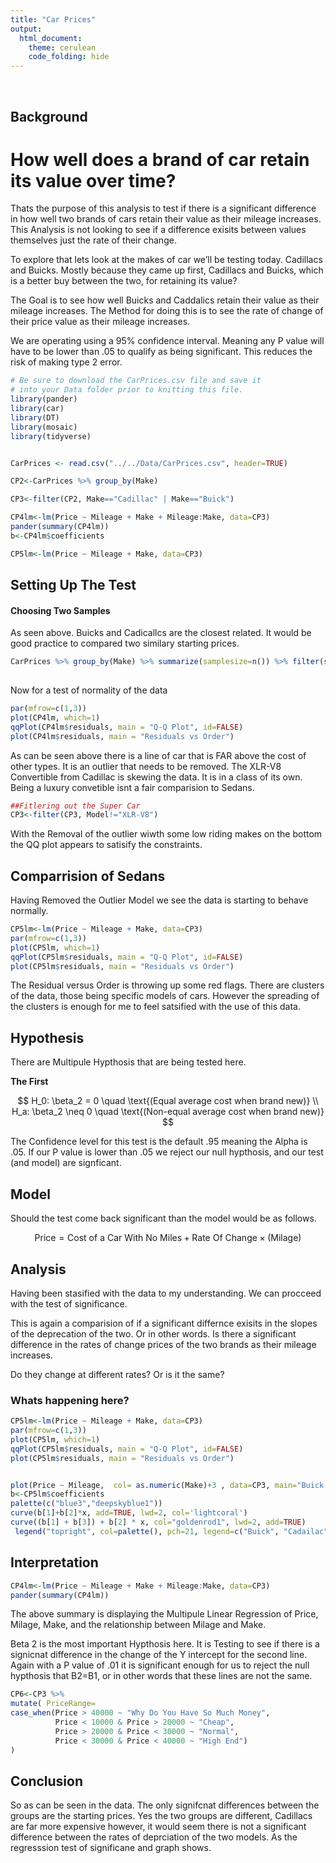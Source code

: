 ```yaml
---
title: "Car Prices"
output: 
  html_document:
    theme: cerulean
    code_folding: hide
---
```


<br>

## Background

# How well does a brand of car retain its value over time?  

Thats the purpose of this analysis to test if there is a significant difference in how well two brands of cars retain their value as their mileage increases.  This Analysis is not looking to see if a difference exisits between values themselves just the rate of their change.  

To explore that lets look at the makes of car we'll be testing today.  Cadillacs and Buicks. Mostly because they came up first, Cadillacs and Buicks, which is a better buy between the two, for retaining its value?

  The Goal is to see how well Buicks and Caddalics retain their value as their mileage increases.  The Method for doing this is to see the rate of change of their price value as their mileage increases.

We are operating using a 95% confidence interval.  Meaning any P value will have to be lower than .05 to qualify as being significant.  This reduces the risk of making type 2 error.

```r
# Be sure to download the CarPrices.csv file and save it
# into your Data folder prior to knitting this file.
library(pander)
library(car)
library(DT)
library(mosaic)
library(tidyverse)


CarPrices <- read.csv("../../Data/CarPrices.csv", header=TRUE)

CP2<-CarPrices %>% group_by(Make)

CP3<-filter(CP2, Make=="Cadillac" | Make=="Buick")

CP4lm<-lm(Price ~ Mileage + Make + Mileage:Make, data=CP3)
pander(summary(CP4lm))
b<-CP4lm$coefficients

CP5lm<-lm(Price ~ Mileage + Make, data=CP3)


```


## Setting Up The Test

#### Choosing Two Samples

As seen above.  Buicks and Cadicallcs are the closest related.
It would be good practice to compared two similary starting prices.

```r


CarPrices %>% group_by(Make) %>% summarize(samplesize=n()) %>% filter(samplesize >20) %>% pander()
                                       
```

Now for a test of normality of the data

```r
par(mfrow=c(1,3))
plot(CP4lm, which=1)
qqPlot(CP4lm$residuals, main = "Q-Q Plot", id=FALSE)
plot(CP4lm$residuals, main = "Residuals vs Order")

```

As can be seen above there is a line of car that is FAR above the cost of other types.  It is an outlier that needs to be removed.  The XLR-V8 Convertible from Cadillac is skewing the data.  It is in a class of its own.  Being a luxury convetible isnt a fair comparision to Sedans.  


```r
##Fitlering out the Super Car
CP3<-filter(CP3, Model!="XLR-V8")
```

With the Removal of the outlier wiwth some low riding makes on the bottom the QQ plot appears to satisify the constraints.


## Comparrision of Sedans

Having Removed the Outlier Model we see the data is starting to behave normally.

```r
CP5lm<-lm(Price ~ Mileage + Make, data=CP3)
par(mfrow=c(1,3))
plot(CP5lm, which=1)
qqPlot(CP5lm$residuals, main = "Q-Q Plot", id=FALSE)
plot(CP5lm$residuals, main = "Residuals vs Order")

```

The Residual versus Order is throwing up some red flags. There are clusters of the data, those being specific models of cars.  However the spreading of the clusters is enough for me to feel satsified with the use of this data.  

## Hypothesis

There are Multipule Hypthosis that are being tested here.  

**The First**

$$
  H_0: \beta_2 = 0 \quad \text{(Equal average cost when brand new)} \\
  H_a: \beta_2 \neq 0 \quad \text{(Non-equal average cost when brand new)}
$$

The Confidence level for this test is the default .95 meaning the Alpha is .05.  If our P value is lower than .05 we reject our null hypthosis, and our test (and model) are signficant.

## Model

Should the test come back significant than the model would be as follows.

$$
  \text{Price} = \text{Cost of a Car With No Miles} + \text{Rate Of Change} \times \text{(Milage)}
$$

## Analysis

Having been stasified with the data to my understanding.  We can procceed with the test of significance.    

This is again a comparision of if a significant differnce exisits in the slopes of the deprecation of the two.  Or in other words.  Is there a significant difference in the rates of change prices of the two brands as their mileage increases.

Do they change at different rates?  Or is it the same?

### Whats happening here?

```r
CP5lm<-lm(Price ~ Mileage + Make, data=CP3)
par(mfrow=c(1,3))
plot(CP5lm, which=1)
qqPlot(CP5lm$residuals, main = "Q-Q Plot", id=FALSE)
plot(CP5lm$residuals, main = "Residuals vs Order")


plot(Price ~ Mileage,  col= as.numeric(Make)+3 , data=CP3, main="Buick V Cadailac Price Versus Milage")
b<-CP5lm$coefficients
palette(c("blue3","deepskyblue1"))
curve(b[1]+b[2]*x, add=TRUE, lwd=2, col='lightcoral')
curve((b[1] + b[3]) + b[2] * x, col="goldenrod1", lwd=2, add=TRUE)
 legend("topright", col=palette(), pch=21, legend=c("Buick", "Cadailac"), bty="n", text.col = palette())
```

## Interpretation

```r
CP4lm<-lm(Price ~ Mileage + Make + Mileage:Make, data=CP3)
pander(summary(CP4lm))
```



The above summary is displaying the Multipule Linear Regression of Price, Milage, Make, and the relationship between Milage and Make.  

Beta 2 is the most important Hypthosis here.  It is Testing to see if there is a signicnat difference in the change of the Y intercept for the second line. Again with a P value of .01 it is significant enough for us to reject the null hypthosis that B2=B1, or in other words that these lines are not the same.

```r
CP6<-CP3 %>% 
mutate( PriceRange=
case_when(Price > 40000 ~ "Why Do You Have So Much Money",
          Price < 10000 & Price > 20000 ~ "Cheap",
          Price > 20000 & Price < 30000 ~ "Normal",
          Price < 30000 & Price < 40000 ~ "High End")
)
```



## Conclusion

So as can be seen in the data.  The only signifcnat differences between the groups are the starting prices.  Yes the two groups are different, Cadillacs are far more expensive however, it would seem there is not a significant difference between the rates of deprciation of the two models. As the regresssion test of significane and graph shows.

